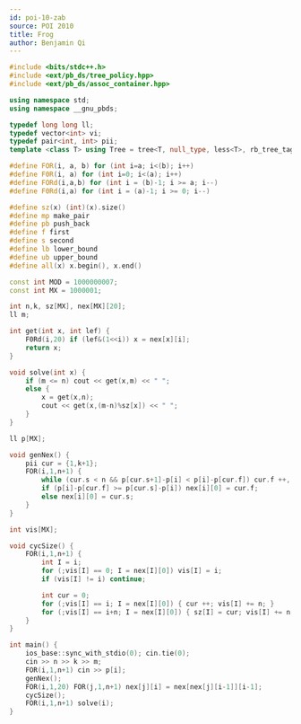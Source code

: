 ```yaml
---
id: poi-10-zab
source: POI 2010
title: Frog
author: Benjamin Qi
---
```


```cpp
#include <bits/stdc++.h>
#include <ext/pb_ds/tree_policy.hpp>
#include <ext/pb_ds/assoc_container.hpp>

using namespace std;
using namespace __gnu_pbds;

typedef long long ll;
typedef vector<int> vi;
typedef pair<int, int> pii;
template <class T> using Tree = tree<T, null_type, less<T>, rb_tree_tag,tree_order_statistics_node_update>;

#define FOR(i, a, b) for (int i=a; i<(b); i++)
#define F0R(i, a) for (int i=0; i<(a); i++)
#define FORd(i,a,b) for (int i = (b)-1; i >= a; i--)
#define F0Rd(i,a) for (int i = (a)-1; i >= 0; i--)

#define sz(x) (int)(x).size()
#define mp make_pair
#define pb push_back
#define f first
#define s second
#define lb lower_bound
#define ub upper_bound
#define all(x) x.begin(), x.end()

const int MOD = 1000000007;
const int MX = 1000001;

int n,k, sz[MX], nex[MX][20];
ll m;

int get(int x, int lef) {
    F0Rd(i,20) if (lef&(1<<i)) x = nex[x][i];
    return x;
}

void solve(int x) {
    if (m <= n) cout << get(x,m) << " ";
    else {
        x = get(x,n);
        cout << get(x,(m-n)%sz[x]) << " ";
    }
}

ll p[MX];

void genNex() {
    pii cur = {1,k+1};
    FOR(i,1,n+1) {
        while (cur.s < n && p[cur.s+1]-p[i] < p[i]-p[cur.f]) cur.f ++, cur.s ++;
        if (p[i]-p[cur.f] >= p[cur.s]-p[i]) nex[i][0] = cur.f;
        else nex[i][0] = cur.s;
    }
}

int vis[MX];

void cycSize() {
    FOR(i,1,n+1) {
        int I = i;
        for (;vis[I] == 0; I = nex[I][0]) vis[I] = i;
        if (vis[I] != i) continue;

        int cur = 0;
        for (;vis[I] == i; I = nex[I][0]) { cur ++; vis[I] += n; }
        for (;vis[I] == i+n; I = nex[I][0]) { sz[I] = cur; vis[I] += n; }
    }
}

int main() {
    ios_base::sync_with_stdio(0); cin.tie(0);
    cin >> n >> k >> m;
    FOR(i,1,n+1) cin >> p[i];
    genNex();
    FOR(i,1,20) FOR(j,1,n+1) nex[j][i] = nex[nex[j][i-1]][i-1];
    cycSize();
    FOR(i,1,n+1) solve(i);
}
```
